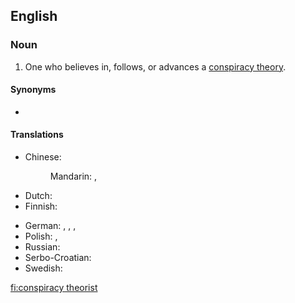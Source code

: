 ==English==

===Noun===
{{en-noun|head=[[conspiracy]] [[theorist]]}}

# One who believes in, follows, or advances a [[conspiracy theory]].

====Synonyms====
* {{l|en|conspiratard}} {{qualifier|slang|derogatory}}

====Translations====
{{trans-top|one who believes in a conspiracy theory}}
* Chinese:
*: Mandarin: {{t|cmn|陰謀論者|sc=Hani}}, {{t|cmn|阴谋论者|tr=yīnmóulùnzhě|sc=Hani}}
* Dutch: {{t|nl|complottheoreticus|m}}
* Finnish: {{t+|fi|salaliittoteoreetikko}}
{{trans-mid}}
* German: {{t+|de|Verschwörungstheoretiker|m}}, {{t+|de|Verschwörungstheoretikerin|f}}, {{t|de|Konspirationstheoretiker|m}}, {{t|de|Konspirationstheoretikerin|f}}
* Polish: {{t|pl|teoretyk spiskowy|m}}, {{t|pl|teoretyczka spiskowa|f}}
* Russian: {{t|ru|теоре́тик за́говора|m}}
* Serbo-Croatian: {{t|sh|teoretičar zavjera|m}}
* Swedish: {{t|sv|konspirationsteoretiker|c}}
{{trans-bottom}}

[[fi:conspiracy theorist]]